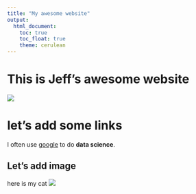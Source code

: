 ```yaml
---
title: "My awesome website"
output: 
  html_document:
    toc: true
    toc_float: true
    theme: cerulean
---
```


# This is Jeff's awesome website

![](https://media.giphy.com/media/drXGoW1iudhKw/giphy.gif)

# let's add some links

I often use [google](google.com) to do **data science**.

## Let's add image

here is my cat
![](images/name.jpg)







